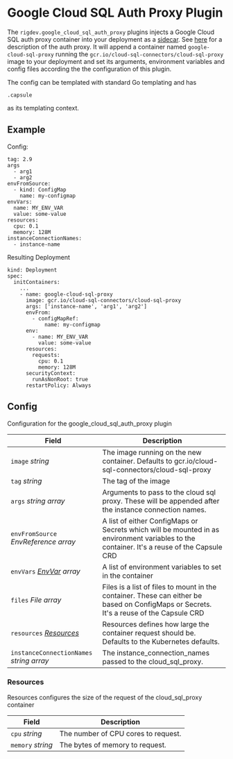 # Google Cloud SQL Auth Proxy Plugin

The `rigdev.google_cloud_sql_auth_proxy` plugins injects a Google Cloud SQL auth proxy container into your deployment as a [sidecar](https://kubernetes.io/docs/concepts/workloads/pods/sidecar-containers/). See [here](https://cloud.google.com/sql/docs/mysql/sql-proxy) for a description of the auth proxy.
It will append a container named `google-cloud-sql-proxy` running the `gcr.io/cloud-sql-connectors/cloud-sql-proxy` image to your deployment and set its arguments, environment variables and config files according the the configuration of this plugin.

The config can be templated with standard Go templating and has
```
.capsule
```
as its templating context.

## Example
Config:
```
tag: 2.9  
args
  - arg1
  - arg2
envFromSource:
  - kind: ConfigMap
    name: my-configmap
envVars:
  name: MY_ENV_VAR
  value: some-value
resources:
  cpu: 0.1
  memory: 128M
instanceConnectionNames:
  - instance-name
```
Resulting Deployment
```
kind: Deployment
spec:
  initContainers:
    ...
    - name: google-cloud-sql-proxy
      image: gcr.io/cloud-sql-connectors/cloud-sql-proxy
      args: ['instance-name', 'arg1', 'arg2']
      envFrom:
        - configMapRef:
            name: my-configmap
      env:
        - name: MY_ENV_VAR
          value: some-value
      resources:
        requests:
          cpu: 0.1
          memory: 128M
      securityContext:
        runAsNonRoot: true
      restartPolicy: Always
```
## Config



Configuration for the google_cloud_sql_auth_proxy plugin

| Field | Description |
| --- | --- |
| `image` _string_ | The image running on the new container. Defaults to gcr.io/cloud-sql-connectors/cloud-sql-proxy |
| `tag` _string_ | The tag of the image |
| `args` _string array_ | Arguments to pass to the cloud sql proxy. These will be appended after the instance connection names. |
| `envFromSource` _EnvReference array_ | A list of either ConfigMaps or Secrets which will be mounted in as environment variables to the container. It's a reuse of the Capsule CRD |
| `envVars` _[EnvVar](https://kubernetes.io/docs/reference/generated/kubernetes-api/v1.28/#envvar-v1-core) array_ | A list of environment variables to set in the container |
| `files` _File array_ | Files is a list of files to mount in the container. These can either be based on ConfigMaps or Secrets. It's a reuse of the Capsule CRD |
| `resources` _[Resources](#resources)_ | Resources defines how large the container request should be. Defaults to the Kubernetes defaults. |
| `instanceConnectionNames` _string array_ | The instance_connection_names passed to the cloud_sql_proxy. |





### Resources

Resources configures the size of the request of the cloud_sql_proxy container

| Field | Description |
| --- | --- |
| `cpu` _string_ | The number of CPU cores to request. |
| `memory` _string_ | The bytes of memory to request. |

